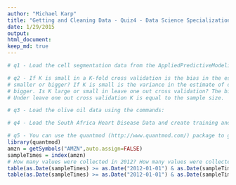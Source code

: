 ```yaml
---
author: "Michael Karp"
title: "Getting and Cleaning Data - Quiz4 - Data Science Specialization"
date: 1/29/2015
output: 
html_document:
keep_md: true
---
```

  
```r
# q1 - Load the cell segmentation data from the AppliedPredictiveModeling package using the commands:

```


```r
# q2 - If K is small in a K-fold cross validation is the bias in the estimate of out-of-sample (test set) accuracy
# smaller or bigger? If K is small is the variance in the estimate of out-of-sample (test set) accuracy smaller or
# bigger. Is K large or small in leave one out cross validation? The bias is larger and the variance is smaller. 
# Under leave one out cross validation K is equal to the sample size.
``` 

```r
# q3 - Load the olive oil data using the commands:
````
```r
# q4 - Load the South Africa Heart Disease Data and create training and test sets with the following code:
```
```r
# q5 - You can use the quantmod (http://www.quantmod.com/) package to get historical stock prices for publicly traded companies on the NASDAQ and NYSE. Use the following code to download data on Amazon's stock price and get the times the data was sampled.
library(quantmod)
amzn = getSymbols("AMZN",auto.assign=FALSE)
sampleTimes = index(amzn) 
# How many values were collected in 2012? How many values were collected on Mondays in 2012?
table(as.Date(sampleTimes) >= as.Date("2012-01-01") & as.Date(sampleTimes) <= as.Date("2012-12-31"))
table(as.Date(sampleTimes) >= as.Date("2012-01-01") & as.Date(sampleTimes) <= as.Date("2012-12-31") & weekdays(as.Date(sampleTimes)) == "Monday")
```